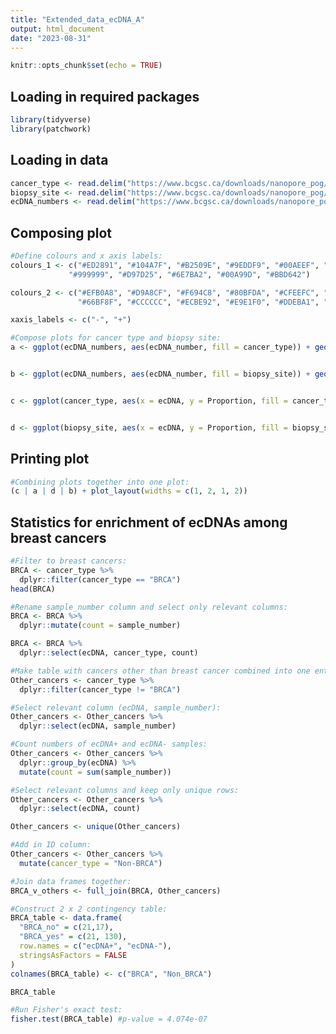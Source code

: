 ```yaml
---
title: "Extended_data_ecDNA_A"
output: html_document
date: "2023-08-31"
---
```


```r
knitr::opts_chunk$set(echo = TRUE)
```

## Loading in required packages
```r
library(tidyverse)
library(patchwork)
```

## Loading in data
```r
cancer_type <- read.delim("https://www.bcgsc.ca/downloads/nanopore_pog/ecDNA/Long_POG_AA_cancer_type.txt", header = T, stringsAsFactors = F)
biopsy_site <- read.delim("https://www.bcgsc.ca/downloads/nanopore_pog/ecDNA/Long_POG_AA_biopsy_site.txt", header = T, stringsAsFactors = F)
ecDNA_numbers <- read.delim("https://www.bcgsc.ca/downloads/nanopore_pog/ecDNA/Long_POG_AA_ecDNA_numbers.txt", header = T, stringsAsFactors = F)
```

## Composing plot
```r
#Define colours and x axis labels:
colours_1 <- c("#ED2891", "#104A7F", "#B2509E", "#9EDDF9", "#00AEEF", "#D3C3E0", "#009444", 
             "#999999", "#D97D25", "#6E7BA2", "#00A99D", "#BBD642")

colours_2 <- c("#EFB0A8", "#D9A8CF", "#F694C8", "#80BFDA", "#CFEEFC", "#7092B2", 	
               "#66BF8F", "#CCCCCC", "#ECBE92", "#E9E1F0", "#DDEBA1", "#80D4CE", "#B9A5D0")

xaxis_labels <- c("-", "+")

#Compose plots for cancer type and biopsy site:
a <- ggplot(ecDNA_numbers, aes(ecDNA_number, fill = cancer_type)) + geom_bar(width = 0.75) + scale_fill_manual(values = colours_1) + labs(x = "Number of ecDNAs", y = "Number of samples", fill = "Cancer type") + scale_y_continuous(expand = c(0,0), limits = c(0,150)) + theme_bw(base_size=8) + theme(axis.text.x = element_text(colour = "black", size = 8), axis.text.y = element_text(colour = "black", size = 8), axis.title.y = element_text(colour = "black", size = 8, face = "bold"), axis.title.x = element_text(colour = "black", size = 8, face = "bold"), panel.grid = element_blank(), axis.ticks.x = element_line(), axis.ticks.y = element_line(), axis.line = element_line(), legend.key.size = unit(0.10,"in"), legend.text = element_text(size = 6)) 


b <- ggplot(ecDNA_numbers, aes(ecDNA_number, fill = biopsy_site)) + geom_bar(width = 0.75) + scale_fill_manual(values = colours_2) + labs(x = "Number of ecDNAs", y = "Number of samples", fill = "Biopsy site") + scale_y_continuous(expand = c(0,0), limits = c(0,150)) + theme_bw(base_size=8) + theme(axis.text.x = element_text(colour = "black", size = 8), axis.text.y = element_text(colour = "black", size = 8), axis.title.y = element_text(colour = "black", size = 8, face = "bold"), axis.title.x = element_text(colour = "black", size = 8, face = "bold"), panel.grid = element_blank(), axis.ticks.x = element_line(), axis.ticks.y = element_line(), axis.line = element_line(), legend.key.size = unit(0.10,"in"), legend.text = element_text(size = 6))


c <- ggplot(cancer_type, aes(x = ecDNA, y = Proportion, fill = cancer_type)) + geom_col(position = "stack", width = 0.75) + scale_x_discrete(labels= xaxis_labels) + labs(x = "ecDNA", y = "Proportion of samples", fill = "Cancer type") + scale_y_continuous(expand = c(0,0)) + scale_fill_manual(values = colours_1) + theme_bw(base_size = 8) + theme(axis.text.x = element_text(colour = "black", size = 8), axis.text.y = element_text(colour = "black", size = 8), axis.title.y = element_text(colour = "black", size = 8, face = "bold"), axis.title.x = element_text(colour = "black", size = 8, face = "bold"), panel.grid = element_blank(), axis.ticks.x = element_line(), axis.ticks.y = element_line(), axis.line = element_line(),legend.position = "Null")


d <- ggplot(biopsy_site, aes(x = ecDNA, y = Proportion, fill = biopsy_site)) + geom_col(position = "stack", width = 0.75) + scale_x_discrete(labels= xaxis_labels) + labs(x = "ecDNA", y = "Proportion of samples", fill = "Biopsy site") + scale_fill_manual(values = colours_2) + scale_y_continuous(expand = c(0,0)) + theme_bw(base_size = 8) + theme(axis.text.x = element_text(colour = "black", size = 8), axis.text.y = element_text(colour = "black", size = 8), axis.title.y = element_text(colour = "black", size = 8, face = "bold"), axis.title.x = element_text(colour = "black", size = 8, face = "bold"), panel.grid = element_blank(), axis.ticks.x = element_line(), axis.ticks.y = element_line(), axis.line = element_line(), legend.position = "Null")

```

## Printing plot
```r
#Combining plots together into one plot:
(c | a | d | b) + plot_layout(widths = c(1, 2, 1, 2))
```
## Statistics for enrichment of ecDNAs among breast cancers

```r
#Filter to breast cancers:
BRCA <- cancer_type %>%
  dplyr::filter(cancer_type == "BRCA")
head(BRCA)

#Rename sample_number column and select only relevant columns:
BRCA <- BRCA %>%
  dplyr::mutate(count = sample_number)

BRCA <- BRCA %>%
  dplyr::select(ecDNA, cancer_type, count)

#Make table with cancers other than breast cancer combined into one entry:
Other_cancers <- cancer_type %>%
  dplyr::filter(cancer_type != "BRCA")

#Select relevant column (ecDNA, sample_number):
Other_cancers <- Other_cancers %>%
  dplyr::select(ecDNA, sample_number)

#Count numbers of ecDNA+ and ecDNA- samples:
Other_cancers <- Other_cancers %>%
  dplyr::group_by(ecDNA) %>%
  mutate(count = sum(sample_number))

#Select relevant columns and keep only unique rows:
Other_cancers <- Other_cancers %>%
  dplyr::select(ecDNA, count)

Other_cancers <- unique(Other_cancers)

#Add in ID column:
Other_cancers <- Other_cancers %>%
  mutate(cancer_type = "Non-BRCA")

#Join data frames together:
BRCA_v_others <- full_join(BRCA, Other_cancers)

#Construct 2 x 2 contingency table:
BRCA_table <- data.frame(
  "BRCA_no" = c(21,17),
  "BRCA_yes" = c(21, 130),
  row.names = c("ecDNA+", "ecDNA-"),
  stringsAsFactors = FALSE
)
colnames(BRCA_table) <- c("BRCA", "Non_BRCA")

BRCA_table

#Run Fisher's exact test:
fisher.test(BRCA_table) #p-value = 4.074e-07

```
